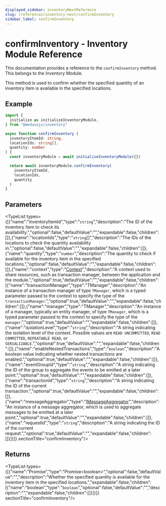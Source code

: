 ```yaml
---
displayed_sidebar: inventoryNextReference
slug: /references/inventory-next/confirmInventory
sidebar_label: confirmInventory
---
```



# confirmInventory - Inventory Module Reference

This documentation provides a reference to the `confirmInventory` method. This belongs to the Inventory Module.

This method is used to confirm whether the specified quantity of an inventory item is available in the specified locations.

## Example

```ts
import {
  initialize as initializeInventoryModule,
} from "@medusajs/inventory"

async function confirmInventory (
  inventoryItemId: string,
  locationIds: string[],
  quantity: number
) {
  const inventoryModule = await initializeInventoryModule({})

  return await inventoryModule.confirmInventory(
    inventoryItemId,
    locationIds,
    quantity
  )
}
```

## Parameters

<TypeList types={[{"name":"inventoryItemId","type":"`string`","description":"The ID of the inventory item to check its availability.","optional":false,"defaultValue":"","expandable":false,"children":[]},{"name":"locationIds","type":"`string`[]","description":"The IDs of the locations to check the quantity availability in.","optional":false,"defaultValue":"","expandable":false,"children":[]},{"name":"quantity","type":"`number`","description":"The quantity to check if available for the inventory item in the specified locations.","optional":false,"defaultValue":"","expandable":false,"children":[]},{"name":"context","type":"[Context](../../interfaces/inventory_next.Context.mdx)","description":"A context used to share resources, such as transaction manager, between the application and the module.","optional":true,"defaultValue":"","expandable":false,"children":[{"name":"transactionManager","type":"TManager","description":"An instance of a transaction manager of type `TManager`, which is a typed parameter passed to the context to specify the type of the `transactionManager`.","optional":true,"defaultValue":"","expandable":false,"children":[]},{"name":"manager","type":"TManager","description":"An instance of a manager, typically an entity manager, of type `TManager`, which is a typed parameter passed to the context to specify the type of the `manager`.","optional":true,"defaultValue":"","expandable":false,"children":[]},{"name":"isolationLevel","type":"`string`","description":"A string indicating the isolation level of the context. Possible values are `READ UNCOMMITTED`, `READ COMMITTED`, `REPEATABLE READ`, or `SERIALIZABLE`.","optional":true,"defaultValue":"","expandable":false,"children":[]},{"name":"enableNestedTransactions","type":"`boolean`","description":"A boolean value indicating whether nested transactions are enabled.","optional":true,"defaultValue":"","expandable":false,"children":[]},{"name":"eventGroupId","type":"`string`","description":"A string indicating the ID of the group to aggregate the events to be emitted at a later point.","optional":true,"defaultValue":"","expandable":false,"children":[]},{"name":"transactionId","type":"`string`","description":"A string indicating the ID of the current transaction.","optional":true,"defaultValue":"","expandable":false,"children":[]},{"name":"messageAggregator","type":"[IMessageAggregator](../../interfaces/inventory_next.IMessageAggregator.mdx)","description":"An instance of a message aggregator, which is used to aggregate messages to be emitted at a later point.","optional":true,"defaultValue":"","expandable":false,"children":[]},{"name":"requestId","type":"`string`","description":"A string indicating the ID of the current request.","optional":true,"defaultValue":"","expandable":false,"children":[]}]}]}  sectionTitle="confirmInventory"/>

## Returns

<TypeList types={[{"name":"Promise","type":"Promise&#60;boolean&#62;","optional":false,"defaultValue":"","description":"Whether the specified quantity is available for the inventory item in the specified locations.","expandable":false,"children":[{"name":"boolean","type":"`boolean`","optional":false,"defaultValue":"","description":"","expandable":false,"children":[]}]}]}  sectionTitle="confirmInventory"/>
